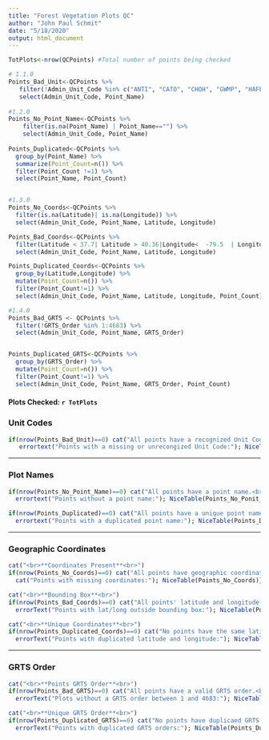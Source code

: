 ```yaml
---
title: "Forest Vegetation Plots QC"
author: "John Paul Schmit"
date: "5/18/2020"
output: html_document
---
```


```r

TotPlots<-nrow(QCPoints) #Total number of points being checked

# 1.1.0
Points_Bad_Unit<-QCPoints %>% 
   filter(!Admin_Unit_Code %in% c("ANTI", "CATO", "CHOH", "GWMP", "HAFE", "MANA", "MONO", "NACE", "PRWI", "ROCR", "WOTR")) %>% 
   select(Admin_Unit_Code, Point_Name)
 
#1.2.0
Points_No_Point_Name<-QCPoints %>% 
    filter(is.na(Point_Name) | Point_Name=="") %>% 
    select(Admin_Unit_Code, Point_Name)
 
Points_Duplicated<-QCPoints %>% 
  group_by(Point_Name) %>% 
  summarize(Point_Count=n()) %>% 
  filter(Point_Count !=1) %>% 
  select(Point_Name, Point_Count)


#1.3.0
Points_No_Coords<-QCPoints %>% 
  filter(is.na(Latitude)| is.na(Longitude)) %>% 
  select(Admin_Unit_Code, Point_Name, Latitude, Longitude)

Points_Bad_Coords<-QCPoints %>% 
  filter(Latitude < 37.7| Latitude > 40.36|Longitude<  -79.5  | Longitude > -76.1 ) %>% 
  select(Admin_Unit_Code, Point_Name, Latitude, Longitude)

Points_Duplicated_Coords<-QCPoints %>% 
  group_by(Latitude,Longitude) %>% 
  mutate(Point_Count=n()) %>% 
  filter(Point_Count!=1) %>% 
  select(Admin_Unit_Code, Point_Name, Latitude, Longitude, Point_Count)

#1.4.0
Points_Bad_GRTS <- QCPoints %>% 
  filter(!GRTS_Order %in% 1:4683) %>% 
  select(Admin_Unit_Code, Point_Name, GRTS_Order)


Points_Duplicated_GRTS<-QCPoints %>% 
  group_by(GRTS_Order) %>% 
  mutate(Point_Count=n()) %>% 
  filter(Point_Count!=1) %>% 
  select(Admin_Unit_Code, Point_Name, GRTS_Order, Point_Count)

```


#### **Plots Checked:** `r TotPlots` ####

### Unit Codes

```r
if(nrow(Points_Bad_Unit)==0) cat("All points have a recognized Unit Code.<br>") else {
   errortext("Points with a missing or unrecongized Unit Code:"); NiceTable(Plots_Bad_Unit)}
```

---

### Plot Names

```r
if(nrow(Points_No_Point_Name)==0) cat("All points have a point name.<br>") else {
  errortext("Points without a point name:"); NiceTable(Points_No_Ponit_Name)}

if(nrow(Points_Duplicated)==0) cat("All points have a unique point name.<br>") else {
  errortext("Points with a duplicated point name:"); NiceTable(Points_Duplicated)}
```

---

### Geographic Coordinates

```r
cat("<br>**Coordinates Present**<br>")
if(nrow(Points_No_Coords)==0) cat("All points have geographic coordinates.") else { 
  cat("Points with missing coordinates:"); NiceTable(Points_No_Coords)}

cat("<br>**Bounding Box**<br>")
if(nrow(Points_Bad_Coords)==0) cat("All points' latitude and longitude are within the NCRN bounding box.<br>") else {
  errorText("Points with lat/long outside bounding box:"); NiceTable(Points_Bad_Coords)}

cat("<br>**Unique Coordinates**<br>")
if(nrow(Points_Duplicated_Coords)==0) cat("No points have the same latitude and longitude.<br>") else {
  errorText("Points with duplicated latitude and longitude:"); NiceTable(Points_Duplicated_Coords)}

```

---

### GRTS Order

```r
cat("<br>**Points GRTS Order**<br>")
if(nrow(Points_Bad_GRTS)==0) cat("All points have a valid GRTS order.<br>") else {
  errorText("Plots without a GRTS order between 1 and 4683:"); NiceTable(Points_Bad_GRTS)}

cat("<br>**Unique GRTS Order**<br>")
if(nrow(Points_Duplicated_GRTS)==0) cat("No points have duplicaed GRTS orders.<br>") else {
  errorText("Points with duplicated GRTS orders:"); NiceTable(Points_Duplicated_GRTS)}

```
